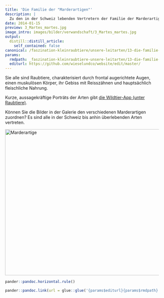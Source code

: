 ```yaml
---
title: 'Die Familie der "Marderartigen"'
description: |
  Zu den in der Schweiz lebenden Vertretern der Familie der Marderartigen (Mustelidae) gehören nebst unseren Zielarten Hermelin (Mustela erminea), Mauswiesel (Mustela nivalis) und Iltis (Mustela putorius) auch der Dachs (Meles meles), der Steinmarder (Martes foina) und der Baummarder (Martes martes). In der Schweiz ausgestorben sind Fischotter (Lutra lutra) und Europäischer Nerz (Mustela lutreola), wobei ersterer sich aktuell wieder ausbreitet.
date: 2014-01-15
preview: 3_Martes_martes.jpg
image_intro: images/bilder/verwandschaft/3_Martes_martes.jpg
output:
  distill::distill_article:
    self_contained: false
canonical: /faszination-kleinraubtiere/unsere-leitarten/13-die-familie-der-marderartigen
params:
  rmdpath: _faszination-kleinraubtiere-unsere-leitarten/13-die-familie-der-marderartigen/13-die-familie-der-marderartigen.Rmd
  editurl: https://github.com/wieselundco/website/edit/master/
---
```




Sie alle sind Raubtiere, charakterisiert durch frontal augerichtete
Augen, einen muskulösen Körper, ihr Gebiss mit Reisszähnen und
hauptsächlich fleischliche Nahrung.

Kurze, aussagekräftige Porträts der Arten gibt <a href="https://apps.wildtier.ch/mammals/" target="_blank">
die Wildtier-App (unter Raubtiere)</a>.

Können Sie die Bilder in der Galerie den verschiedenen Marderartigen zuordnen? Es sind
alle in der Schweiz bis anhin überlebenden Arten vertreten.

<a data-flickr-embed="true" href="https://www.flickr.com/photos/193617721@N08/albums/72157719682184987" title="Marderartige"><img src="https://live.staticflickr.com/65535/51373796686_a8c5c24048_w.jpg" width="640" height="480" alt="Marderartige"></a><script async src="//embedr.flickr.com/assets/client-code.js" charset="utf-8"></script>

```r
pander::pandoc.horizontal.rule()

pander::pandoc.link(url = glue::glue('{params$editurl}{params$rmdpath}'),text = 'Artikel bearbeiten')
```

<!--http://wieselundco.ch/faszination-kleinraubtiere/unsere-leitarten/13-die-familie-der-marderartigen-->
